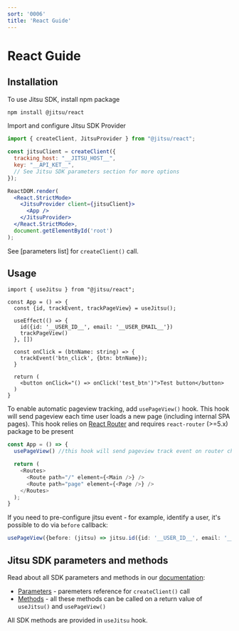 ```yaml
---
sort: '0006'
title: 'React Guide'
---
```


# React Guide

## Installation

To use Jitsu SDK, install npm package

```bash
npm install @jitsu/react
```

Import and configure Jitsu SDK Provider

```jsx
import { createClient, JitsuProvider } from "@jitsu/react";

const jitsuClient = createClient({
  tracking_host: "__JITSU_HOST__",
  key: "__API_KET__",
  // See Jitsu SDK parameters section for more options
});

ReactDOM.render(
  <React.StrictMode>
    <JitsuProvider client={jitsuClient}>
      <App />
    </JitsuProvider>
  </React.StrictMode>,
  document.getElementById('root')
);
```

See [parameters list] for `createClient()` call.

## Usage

```tsx
import { useJitsu } from "@jitsu/react";

const App = () => {
  const {id, trackEvent, trackPageView} = useJitsu();

  useEffect(() => {
    id({id: '__USER_ID__', email: '__USER_EMAIL__'})
    trackPageView()
  }, [])

  const onClick = (btnName: string) => {
    trackEvent('btn_click', {btn: btnName});
  }

  return (
    <button onClick="() => onClick('test_btn')">Test button</button>
  )
}
```

To enable automatic pageview tracking, add `usePageView()` hook. This hook will send pageview each time
user loads a new page (including internal SPA pages). This hook relies on [React Router](https://reactrouter.com/) and
requires `react-router` (>=5.x) package to be present


```typescript jsx
const App = () => {
  usePageView() //this hook will send pageview track event on router change

  return (
    <Routes>
      <Route path="/" element={<Main />} />
      <Route path="page" element={<Page />} />
    </Routes>
  );
}
```

If you need to pre-configure jitsu event - for example, identify a user, it's possible to do via `before` callback:

```typescript
usePageView({before: (jitsu) => jitsu.id({id: '__USER_ID__', email: '__USER_EMAIL__'})})
```

## Jitsu SDK parameters and methods

Read about all SDK parameters and methods in our [documentation](/docs/sending-data/js-sdk):

* [Parameters](/docs/sending-data/js-sdk/parameters-reference) - paremeters reference for `createClient()` call
* [Methods](/docs/sending-data/js-sdk/methods-reference) - all these methods can be called on a return value of `useJitsu()` and `usePageView()`

All SDK methods are provided in `useJitsu` hook.